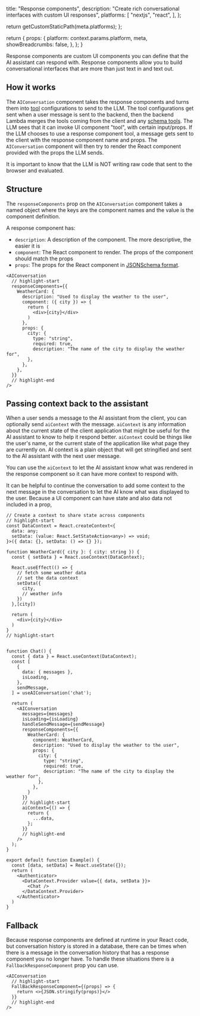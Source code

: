 
  title: "Response components",
  description:
    "Create rich conversational interfaces with custom UI responses",
  platforms: [
    "nextjs",
    "react",
  ],
};

  return getCustomStaticPath(meta.platforms);
};

  return {
    props: {
      platform: context.params.platform,
      meta,
      showBreadcrumbs: false,
    },
  };
}


Response components are custom UI components you can define that the AI assistant can respond with. Response components allow you to build conversational interfaces that are more than just text in and text out. 

## How it works

The `AIConversation` component takes the response components and turns them into [tool](/[platform]/ai/concepts/tools) configurations to send to the LLM. The tool configurations get sent when a user message is sent to the backend, then the backend Lambda merges the tools coming from the client and any [schema tools](/[platform]/ai/conversation/tools). The LLM sees that it can invoke UI component "tool", with certain input/props. If the LLM chooses to use a response component tool, a message gets sent to the client with the response component name and props. The `AIConversation` component will then try to render the React component provided with the props the LLM sends. 

It is important to know that the LLM is NOT writing raw code that sent to the browser and evaluated.

## Structure

The `responseComponents` prop on the `AIConversation` component takes a named object where the keys are the component names and the value is the component definition. 

A response component has:

* `description`: A description of the component. The more descriptive, the easier it is 
* `component`: The React component to render. The props of the component should match the props
* `props`: The props for the React component in [JSONSchema format](https://json-schema.org/understanding-json-schema/reference).


```tsx
<AIConversation
  // highlight-start
  responseComponents={{
    WeatherCard: {
      description: "Used to display the weather to the user",
      component: ({ city }) => {
        return (
          <div>{city}</div>
        )
      },
      props: {
        city: {
          type: "string",
          required: true,
          description: "The name of the city to display the weather for",
        },
      },
    },
  }}
  // highlight-end
/>
```

## Passing context back to the assistant

When a user sends a message to the AI assistant from the client, you can optionally send `aiContext` with the message. `aiContext` is any information about the current state of the client application that might be useful for the AI assistant to know to help it respond better. `aiContext` could be things like the user's name, or the current state of the application like what page they are currently on. AI context is a plain object that will get stringified and sent to the AI assistant with the next user message.

You can use the `aiContext` to let the AI assistant know what was rendered in the response component so it can have more context to respond with.

It can be helpful to continue the conversation to add some context to the next message in the conversation to let the AI know what was displayed to the user. Because a UI component can have state and also data not included in a prop,


```tsx
// Create a context to share state across components
// highlight-start
const DataContext = React.createContext<{
  data: any;
  setData: (value: React.SetStateAction<any>) => void;
}>({ data: {}, setData: () => {} });

function WeatherCard({ city }: { city: string }) {
  const { setData } = React.useContext(DataContext);

  React.useEffect(() => {
    // fetch some weather data
    // set the data context
    setData({ 
      city,
      // weather info
    })
  },[city])

  return (
    <div>{city}</div>
  )
}
// highlight-start


function Chat() {
  const { data } = React.useContext(DataContext);
  const [
    {
      data: { messages },
      isLoading,
    },
    sendMessage,
  ] = useAIConversation('chat');

  return (
    <AIConversation
      messages={messages}
      isLoading={isLoading}
      handleSendMessage={sendMessage}
      responseComponents={{
        WeatherCard: {
          component: WeatherCard,
          description: "Used to display the weather to the user",
          props: {
            city: {
              type: "string",
              required: true,
              description: "The name of the city to display the weather for",
            },
          },
        }
      }}
      // highlight-start
      aiContext={() => {
        return {
          ...data,
        };
      }}
      // highlight-end
    />
  );
}

export default function Example() {
  const [data, setData] = React.useState({});
  return (
    <Authenticator>
      <DataContext.Provider value={{ data, setData }}>
        <Chat />
      </DataContext.Provider>
    </Authenticator>
  )
}
```

## Fallback

Because response components are defined at runtime in your React code, but conversation history is stored in a database, there can be times when there is a message in the conversation history that has a response component you no longer have. To handle these situations there is a `FallbackResponseComponent` prop you can use.

```tsx
<AIConversation
  // highlight-start
  FallBackResponseComponent={(props) => {
    return <>{JSON.stringify(props)}</>
  }}
  // highlight-end
/>
```
